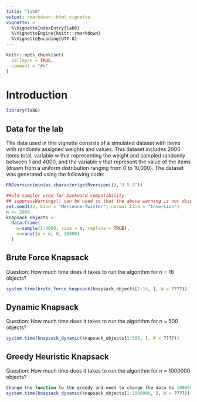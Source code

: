 ```yaml
---
title: "lab6"
output: rmarkdown::html_vignette
vignette: >
  %\VignetteIndexEntry{lab6}
  %\VignetteEngine{knitr::rmarkdown}
  %\VignetteEncoding{UTF-8}
---
```


```r
knitr::opts_chunk$set(
  collapse = TRUE,
  comment = "#>"
)
```

# Introduction
```r
library(lab6)
```

## Data for the lab 
The data used in this vignette consists of a simulated dataset with items with randomly assigned weights and values.
This dataset includes 2000 items total, variable w that representing the weight and sampled randomly between 1 and 4000, and the variable v that represent the value of the items (drawn from a uniform distribution ranging from 0 to 10,000). The dataset was generated using the following code:

```r
RNGversion(min(as.character(getRversion()),"3.5.3"))

##old sampler used for backward compatibility
## suppressWarnings() can be used so that the above warning is not displayed
set.seed(42, kind = "Mersenne-Twister", normal.kind = "Inversion")
n <- 2000
knapsack_objects <-
  data.frame(
    w=sample(1:4000, size = n, replace = TRUE),
    v=runif(n = n, 0, 10000)
  )
```

## Brute Force Knapsack
Question: How much time does it takes to run the algorithm for n = 16 objects?
```r
system.time(brute_force_knapsack(knapsack_objects[1:16, ], W = ????))
```

## Dynamic Knapsack
Question: How much time does it takes to run the algorithm for n = 500 objects?
```r
system.time(knapsack_dynamic(knapsack_objects[1:500, ], W = ????))
```



## Greedy Heuristic Knapsack
Question: How much time does it takes to run the algorithm for n = 1000000 objects?
```r
Change the function to the greedy and need to change the data to 1000000 object 
system.time(knapsack_dynamic(knapsack_objects[1:1000000, ], W = ????))
```

